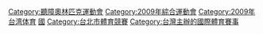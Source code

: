 [[Category:聽障奧林匹克運動會|Category:聽障奧林匹克運動會]]
[[Category:2009年綜合運動會|Category:2009年綜合運動會]]
[[Category:2009年台湾体育|Category:2009年台湾体育]]
[[Category:中華民國綜合運動會|國‎]]
[[Category:台北市體育競賽|Category:台北市體育競賽]]
[[Category:台灣主辦的國際體育賽事|Category:台灣主辦的國際體育賽事]]